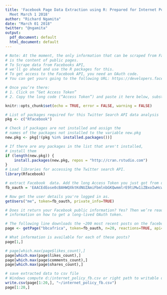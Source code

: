 ```yaml
---
title: 'Facebook Page Data Extraction using R: Prepared for Internet Policy Africa
  Meet March 1 2018'
author: "Richard Ngamita"
date: "March 01 2018"
twitter: "@ngamita"
output:
  pdf_document: default
  html_document: default
---
```


```r
# Note: At the moment, the only information that can be scraped from Facebook 
# is the content of public pages.
# To Scrape data from Facebooks API, 
# we'll go ahead and use the R packages for this. 
# To get access to the Facebook API, you need an OAuth code. 
# You can get yours going to the following URL: https://developers.facebook.com/tools/explorer

# Once you’re there:
# 1. Click on “Get Access Token”
# 2. Copy the long code (“Access Token”) and paste it here below, substituting the fake one I wrote:

```

    
```r
knitr::opts_chunk$set(echo = TRUE, error = FALSE, warning = FALSE)
```

```r
# List of packages required for this Twitter Search API data analysis
pkg <- c("Rfacebook")

# Check if packages are not installed and assign the
# names of the packages not installed to the variable new.pkg
new.pkg <- pkg[!(pkg %in% installed.packages())]

# If there are any packages in the list that aren't installed,
# install them
if (length(new.pkg)) {
    install.packages(new.pkg, repos = "http://cran.rstudio.com")
}
# Load libraries for accessing the Twitter search API. 
library(Rfacebook)

```

```r
# extract Facebook  data. Add the long Access Token you just got from developers.facebook.com page. 
fb_oauth = 'EAACEdEose0cBAHWQXktKdNUZAmiFbmlnbGKQwmmlrE9tiMw1iZBxoIwHcwbZCTr38FQoYsyOpbcsxGGqhoiIJl1fhpDlbZCeuwWkguuQu1E1vyDIl5yRuJZBozNci44ZBdPNPHZAdBZAGzHwSKPD7Iq5GBySrlkB0hjcKLZBSkUfKYlLluLYkFr658o0Jtu75eNc2CGaUwf5POgZDZD'
```

```r
# Now get the user details you're logged in as. 
getUsers("me", token=fb_oauth, private_info=TRUE)

# Does it return your Facebook public information? Yes? Then we’re ready to go. See also ?fbOAuth for
# information on how to get a long-lived OAuth token.

```

```r
# The following line downloads the ~200 most recent posts on the facebook page of BBC Africa
page <- getPage("bbcafrica", token=fb_oauth, n=20, reactions=TRUE, api="v2.9") 
```

```r
# What information is available for each of these posts?
page[1,]
```


```r
# page[which.max(page$likes_count),]
page[which.max(page$likes_count),]
page[which.max(page$comments_count),]
page[which.max(page$shares_count),]

```

```r
# save extracted data to csv file
# Windows compute d:/internet_policy_fb.csv or right path to writable drive. 
write.csv(page[1:20,], "~/internet_policy_fb.csv")
page[1:20,]
```